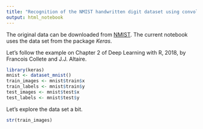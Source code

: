 ```yaml
---
title: "Recognition of the NMIST handwritten digit dataset using convolutional neural networks"
output: html_notebook
---
```


The original data can be downloaded from [NMIST](http://yann.lecun.com/exdb/mnist/).
The current notebook uses the data set from the package *Keras*.


<!-- Try executing this chunk by clicking the *Run* button within the chunk or by placing your cursor inside it and pressing *Ctrl+Shift+Enter*.  -->

<!-- Add a new chunk by clicking the *Insert Chunk* button on the toolbar or by pressing *Ctrl+Alt+I*. -->

<!-- When you save the notebook, an HTML file containing the code and output will be saved alongside it (click the *Preview* button or press *Ctrl+Shift+K* to preview the HTML file). -->

<!-- The preview shows you a rendered HTML copy of the contents of the editor. Consequently, unlike *Knit*, *Preview* does not run any R code chunks. Instead, the output of the chunk when it was last run in the editor is displayed. -->


Let's follow the example on Chapter 2 of Deep Learning with R, 2018, by Francois Collete and J.J. Altaire.


```r
library(keras)
mnist <- dataset_mnist()
train_images <- mnist$train$x
train_labels <- mnist$train$y
test_images <- mnist$test$x
test_labels <- mnist$test$y
```

Let's explore the data set a bit.

```r
str(train_images)
```


